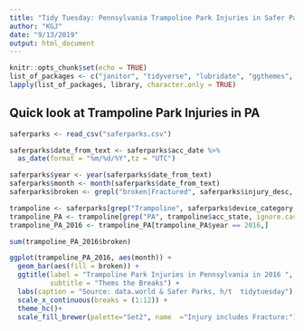 ```yaml
---
title: "Tidy Tuesday: Pennsylvania Trampoline Park Injuries in Safer Parks Dataset"
author: "KGJ"
date: "9/13/2019"
output: html_document
---
```


```r
knitr::opts_chunk$set(echo = TRUE)
list_of_packages <- c("janitor", "tidyverse", "lubridate", "ggthemes", "RColorBrewer")
lapply(list_of_packages, library, character.only = TRUE)
```

## Quick look at Trampoline Park Injuries in PA

```r
saferparks <- read_csv("saferparks.csv")
```


```r

saferparks$date_from_text <- saferparks$acc_date %>%
  as_date(format = "%m/%d/%Y",tz = "UTC")

saferparks$year <- year(saferparks$date_from_text)
saferparks$month <- month(saferparks$date_from_text)
saferparks$broken <- grepl("broken|Fractured", saferparks$injury_desc, ignore.case = TRUE)

trampoline <- saferparks[grep("Trampoline", saferparks$device_category, ignore.case = TRUE),]
trampoline_PA <- trampoline[grep("PA", trampoline$acc_state, ignore.case = TRUE),]
trampoline_PA_2016 <- trampoline_PA[trampoline_PA$year == 2016,]

sum(trampoline_PA_2016$broken)

```


```r
ggplot(trampoline_PA_2016, aes(month)) + 
  geom_bar(aes(fill = broken)) +
  ggtitle(label = "Trampoline Park Injuries in Pennsylvania in 2016 ",
          subtitle = "Thems the Breaks") +
  labs(caption = "Source: data.world & Safer Parks, h/t  tidytuesday") +
  scale_x_continuous(breaks = (1:12)) +
  theme_hc()+ 
  scale_fill_brewer(palette="Set2", name  ="Injury includes Fracture:")
```